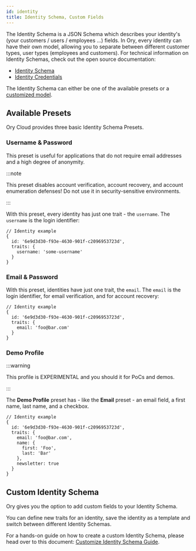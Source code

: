 ```yaml
---
id: identity
title: Identity Schema, Custom Fields
---
```


The Identity Schema is a JSON Schema which describes your identity's (your
customers / users / employees ...) fields. In Ory, every identity can have their
own model, allowing you to separate between different customer types, user types
(employees and customers). For technical information on Identity Schemas, check
out the open source documentation:

- [Identity Schema](https://www.ory.sh/kratos/docs/concepts/identity-schema)
- [Identity Credentials](https://www.ory.sh/kratos/docs/concepts/credentials)

The Identity Schema can either be one of the available presets or a
[customized model](#custom-identity-model).

## Available Presets

Ory Cloud provides three basic Identity Schema Presets.

### Username & Password

This preset is useful for applications that do not require email addresses and a
high degree of anonymity.

:::note

This preset disables account verification, account recovery, and account
enumeration defenses! Do not use it in security-sensitive environments.

:::

With this preset, every identity has just one trait - the `username`. The
`username` is the login identifier:

```json5
// Identity example
{
  id: '6e9d3d30-f93e-4630-901f-c2096953723d',
  traits: {
    username: 'some-username'
  }
}
```

### Email & Password

With this preset, identities have just one trait, the `email`. The `email` is
the login identifier, for email verification, and for account recovery:

```json5
// Identity example
{
  id: '6e9d3d30-f93e-4630-901f-c2096953723d',
  traits: {
    email: 'foo@bar.com'
  }
}
```

### Demo Profile

:::warning

This profile is EXPERIMENTAL and you should it for PoCs and demos.

:::

The **Demo Profile** preset has - like the **Email** preset - an email field, a
first name, last name, and a checkbox.

```json5
// Identity example
{
  id: '6e9d3d30-f93e-4630-901f-c2096953723d',
  traits: {
    email: 'foo@bar.com',
    name: {
      first: 'Foo',
      last: 'Bar'
    },
    newsletter: true
  }
}
```

## Custom Identity Schema

Ory gives you the option to add custom fields to your Identity Schema.

You can define new traits for an identity, save the identity as a template and
switch between different Identity Schemas.

For a hands-on guide on how to create a custom Identity Schema, please head over
to this document:
[Customize Identity Schema Guide](../guides/customize-identity-schema.mdx).
